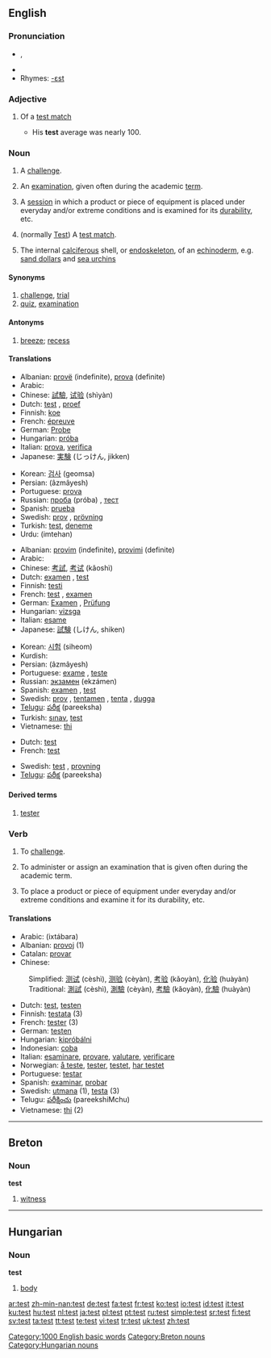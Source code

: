 {{see|Test}}
==English==

===Pronunciation===
*{{IPA|/tɛst/}}, {{SAMPA|/tEst/}}
*{{audio|en-us-test.ogg|Audio (US)}}
*Rhymes: [[Rhymes:English:-ɛst|-ɛst]]

===Adjective===
{{en-adj|-}}

# {{Cricket}} Of a [[test match]]
#* His '''test''' average was nearly 100.

===Noun===
{{en-noun}}

# A [[challenge#Noun|challenge]].
# {{context|Academics}} An [[examination]], given often during the academic [[term]].
# A [[session]] in which a product or piece of equipment is placed under everyday and/or extreme conditions and is examined for its [[durability]], etc.
# {{cricket}} (normally [[Test]]) A [[test match]].
# {{marine biology}} The internal [[calciferous]] shell, or [[endoskeleton]], of an [[echinoderm]], e.g. [[sand dollar|sand dollars]] and [[sea urchin|sea urchins]]

====Synonyms====
# [[challenge]], [[trial]]
# [[quiz]], [[examination]]

====Antonyms====
# {{informal}} [[breeze]]; [[recess]]

====Translations====
{{trans-top|challenge, trial}}
*Albanian: [[provë]] (indefinite), [[prova]] (definite)
*Arabic: {{ARchar|[[اختبار]]}} {{unicode|(’iχtibá:r)}} {{m}}
*Chinese: [[試驗]], [[试验]] (shìyàn)
*Dutch: [[test]] {{m}}, [[proef]] {{m}}
*Finnish: [[koe]]
*French: [[épreuve]] {{f}}
*German: [[Probe]] {{f}}
*Hungarian: [[próba]]
*Italian: [[prova]], [[verifica]]
*Japanese: [[実験]] (じっけん, jikken)
{{trans-mid}}
*Korean: [[검사]] (geomsa)
*Persian: {{FAchar|[[آزمایش]]}} (âzmâyesh)
*Portuguese: [[prova]] {{f}}
*Russian: [[проба]] (próba) {{f}}, [[тест]] {{m}}
*Spanish: [[prueba]] {{f}}
*Swedish: [[prov]] {{n}}, [[prövning]] {{c}}
*Turkish: [[test]], [[deneme]]
*Urdu: (imtehan) {{m}}
{{trans-bottom}}

{{trans-top|(Academics) examination}}
*Albanian: [[provim]] (indefinite), [[provimi]] (definite)
*Arabic: {{ARchar|[[امتحان]]}} {{unicode|(’imtihá:n)}} {{m}}
*Chinese: [[考試]], [[考试]] (kǎoshì)
*Dutch: [[examen]] {{n}}, [[test]] {{m}}
*Finnish: [[testi]]
*French: [[test#French|test]] {{m}}, [[examen]] {{m}}
*German: [[Examen]] {{n}}, [[Prüfung]] {{f}}
*Hungarian: [[vizsga]]
*Italian: [[esame]] {{m}}
*Japanese: [[試験]] (しけん, shiken)
{{trans-mid}}
*Korean: [[시험]] (siheom)
*Kurdish: {{KUchar|[[تاقیکردنه‌وه‌]]}}
*Persian: {{FAchar|[[آزمایش]]}} (âzmâyesh)
*Portuguese: [[exame]] {{m}}, [[teste]] {{m}}
*Russian: [[экзамен]] (ekzámen) {{m}}
*Spanish: [[examen]] {{m}}, [[test#Spanish|test]] {{m}}
*Swedish: [[prov]] {{n}}, [[tentamen]] {{c}}, [[tenta]] {{c}}, [[dugga]] {{c}}
*[[Telugu]]: [[పరీక్ష]] (pareeksha)
*Turkish: [[sınav]], [[test#Turkish|test]]
*Vietnamese: [[thi]]
{{trans-bottom}}

{{trans-top|'''(of a product)'''}}
*Dutch: [[test#Dutch|test]] {{m}}
*French: [[test#French|test]] {{m}}
{{trans-mid}}
*Swedish: [[test]] {{n}}, [[provning]] {{c}}
*[[Telugu]]: [[పరీక్ష]] (pareeksha)
{{trans-bottom}}

====Derived terms====
# [[tester]]

===Verb===
{{en-verb}}

# To [[Challenge#Verb|challenge]].
# {{context|Academics}} To administer or assign an examination that is given often during the academic term.
# To place a product or piece of equipment under everyday and/or extreme conditions and examine it for its durability, etc.

====Translations====
{{rfc-trans}}
*Arabic: {{Arab|[[اِختبر|اِخْتَبَرَ]]}} (ixtábara)
*Albanian: [[provoj]] (1)
*Catalan: [[provar]]
*Chinese:
:Simplified: [[测试]] (cèshì), [[测验]] (cèyàn), [[考验]] (kǎoyàn), [[化验]] (huàyàn)
:Traditional: [[測試]] (cèshì), [[測驗]] (cèyàn), [[考驗]] (kǎoyàn), [[化驗]] (huàyàn)
*Dutch: [[test]], [[testen]]
*Finnish: [[testata]] (3)
*French: [[tester]] (3)
*German: [[testen]]
*Hungarian: [[kipróbálni]]
*Indonesian: [[coba]]
*Italian: [[esaminare]], [[provare]], [[valutare]], [[verificare]]
*Norwegian: [[å teste]], [[tester]], [[testet]], [[har testet]]
*Portuguese: [[testar]]
*Spanish: [[examinar]], [[probar]]
*Swedish: [[utmana]] (1), [[testa]] (3)
*Telugu: [[పరీక్షించు]] (pareekshiMchu)
*Vietnamese: [[thi]] (2)

[[Category:1000 English basic words]]

----

==Breton==

===Noun===
'''test'''

# [[witness]]

[[Category:Breton nouns]]

----

==Hungarian==

===Noun===
'''test'''

# [[body]]

[[Category:Hungarian nouns]]

[[ar:test]]
[[zh-min-nan:test]]
[[de:test]]
[[fa:test]]
[[fr:test]]
[[ko:test]]
[[io:test]]
[[id:test]]
[[it:test]]
[[ku:test]]
[[hu:test]]
[[nl:test]]
[[ja:test]]
[[pl:test]]
[[pt:test]]
[[ru:test]]
[[simple:test]]
[[sr:test]]
[[fi:test]]
[[sv:test]]
[[ta:test]]
[[tt:test]]
[[te:test]]
[[vi:test]]
[[tr:test]]
[[uk:test]]
[[zh:test]]